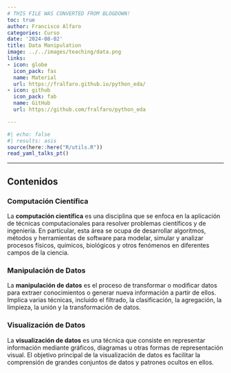 ```yaml
---
# THIS FILE WAS CONVERTED FROM BLOGDOWN!
toc: true
author: Francisco Alfaro
categories: Curso
date: '2024-08-02'
title: Data Manipulation
image: ../../images/teaching/data.png
links:
- icon: globe
  icon_pack: fas
  name: Material
  url: https://fralfaro.github.io/python_eda/
- icon: github
  icon_pack: fab
  name: GitHub
  url: https://github.com/fralfaro/python_eda

---
```



```r
#| echo: false
#| results: asis
source(here::here("R/utils.R"))
read_yaml_talks_pt()
```


------------------------------------------------------------------------

## Contenidos 

### Computación Científica

La **computación científica** es una disciplina que se
enfoca en la aplicación de técnicas computacionales
para resolver problemas científicos y de ingeniería.
En particular, esta área se ocupa de desarrollar algoritmos,
métodos y herramientas de software para modelar, simular y
analizar procesos físicos, químicos, biológicos y otros fenómenos
en diferentes campos de la ciencia.

### Manipulación de Datos

La **manipulación de datos** es el proceso de transformar o
modificar datos para extraer conocimientos o generar nueva
información a partir de ellos. Implica varias técnicas,
incluido el filtrado, la clasificación, la agregación, la limpieza,
la unión y la transformación de datos.


### Visualización de Datos

La **visualización de datos** es una técnica que
consiste en representar información mediante gráficos,
diagramas u otras formas de representación visual.
El objetivo principal de la visualización de datos es
facilitar la comprensión de grandes conjuntos de datos y patrones ocultos en ellos.
